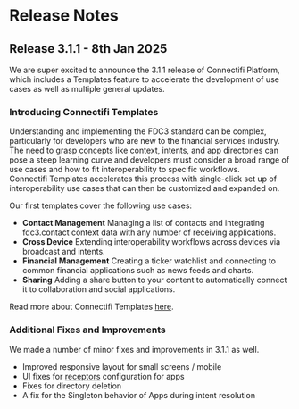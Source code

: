 # Release Notes

## Release 3.1.1 - 8th Jan 2025

We are super excited to announce the 3.1.1 release of Connectifi Platform, 
which includes a Templates feature to accelerate the development of use cases as well as multiple general updates.


### Introducing Connectifi Templates
Understanding and implementing the FDC3 standard can be complex, particularly for developers who are new to the financial services industry. 
The need to grasp concepts like context, intents, and app directories can pose a steep learning curve and developers must consider a broad range of use cases and how to fit interoperability to specific workflows.  
Connectifi Templates accelerates this process with single-click set up of interoperability use cases that can then be customized and expanded on.

Our first templates cover the following use cases:

- **Contact Management** Managing a list of contacts and integrating fdc3.contact context data with any number of receiving applications.
- **Cross Device** Extending interoperability workflows across devices via broadcast and intents.
- **Financial Management** Creating a ticker watchlist and connecting to common financial applications such as news feeds and charts.
- **Sharing** Adding a share button to your content to automatically connect it to collaboration and social applications.

Read more about Connectifi Templates [here](https://connectifi.co/post/).

### Additional Fixes and Improvements

We made a number of minor fixes and improvements in 3.1.1 as well.

- Improved responsive layout for small screens / mobile
- UI fixes for [receptors](/Receptors/Receptors) configuration for apps
- Fixes for directory deletion
- A fix for the Singleton behavior of Apps during intent resolution
